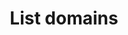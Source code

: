 ---
title: "List domains"
openapi: "GET /domains"
description: "Retrieves a list of domains registered for the authenticated user or team. By default it returns the last 20 domains if no limit is provided."
---